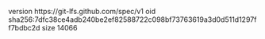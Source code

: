 version https://git-lfs.github.com/spec/v1
oid sha256:7dfc38ce4adb240be2ef82588722c098bf73763619a3d0d511d1297ff7bdbc2d
size 14066
